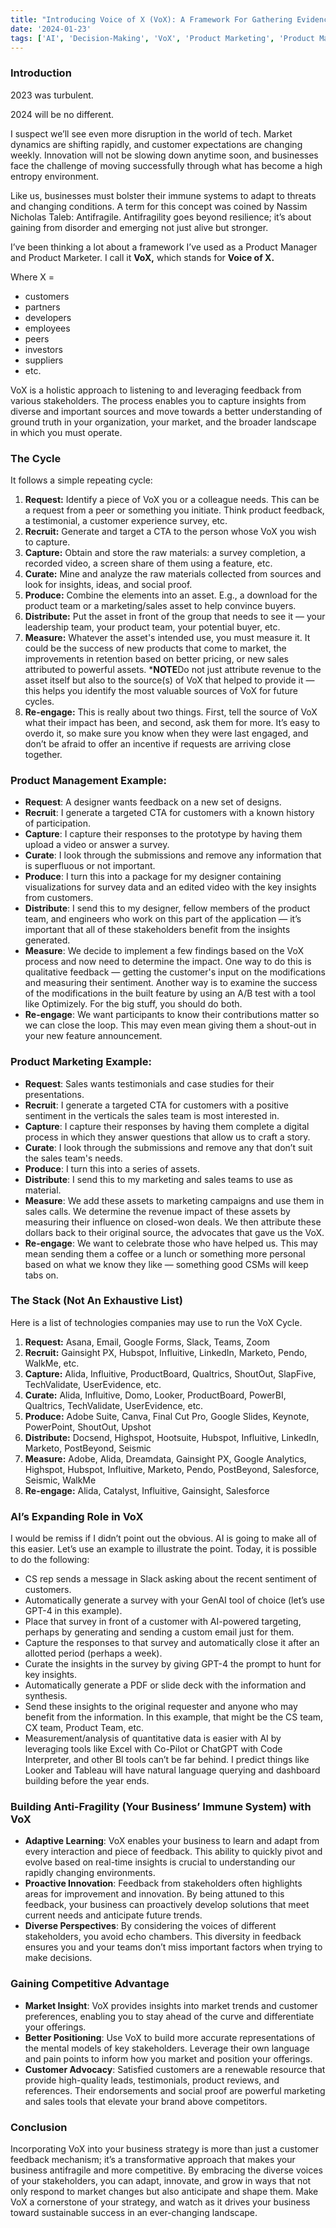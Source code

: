 ```yaml
---
title: "Introducing Voice of X (VoX): A Framework For Gathering Evidence And Making Decisions"
date: '2024-01-23'
tags: ['AI', 'Decision-Making', 'VoX', 'Product Marketing', 'Product Management']
---
```


### Introduction

2023 was turbulent.

2024 will be no different.

I suspect we’ll see even more disruption in the world of tech. Market dynamics are shifting rapidly, and customer expectations are changing weekly. Innovation will not be slowing down anytime soon, and businesses face the challenge of moving successfully through what has become a high entropy environment.

Like us, businesses must bolster their immune systems to adapt to threats and changing conditions. A term for this concept was coined by Nassim Nicholas Taleb: Antifragile. Antifragility goes beyond resilience; it’s about gaining from disorder and emerging not just alive but stronger.

I’ve been thinking a lot about a framework I’ve used as a Product Manager and Product Marketer. I call it **VoX,** which stands for **Voice of X.**

Where X =

- customers
- partners
- developers
- employees
- peers
- investors
- suppliers
- etc.

VoX is a holistic approach to listening to and leveraging feedback from various stakeholders. The process enables you to capture insights from diverse and important sources and move towards a better understanding of ground truth in your organization, your market, and the broader landscape in which you must operate.

### The Cycle

It follows a simple repeating cycle:

1. **Request:** Identify a piece of VoX you or a colleague needs. This can be a request from a peer or something you initiate. Think product feedback, a testimonial, a customer experience survey, etc.
2. **Recruit:** Generate and target a CTA to the person whose VoX you wish to capture.
3. **Capture:** Obtain and store the raw materials: a survey completion, a recorded video, a screen share of them using a feature, etc.
4. **Curate:** Mine and analyze the raw materials collected from sources and look for insights, ideas, and social proof.
5. **Produce:** Combine the elements into an asset. E.g., a download for the product team or a marketing/sales asset to help convince buyers.
6. **Distribute:** Put the asset in front of the group that needs to see it — your leadership team, your product team, your potential buyer, etc.
7. **Measure:** Whatever the asset's intended use, you must measure it. It could be the success of new products that come to market, the improvements in retention based on better pricing, or new sales attributed to powerful assets. ***NOTE**Do not just attribute revenue to the asset itself but also to the source(s) of VoX that helped to provide it — this helps you identify the most valuable sources of VoX for future cycles.
8. **Re-engage:** This is really about two things. First, tell the source of VoX what their impact has been, and second, ask them for more. It’s easy to overdo it, so make sure you know when they were last engaged, and don’t be afraid to offer an incentive if requests are arriving close together.

### Product Management Example:

- **Request**: A designer wants feedback on a new set of designs.
- **Recruit**: I generate a targeted CTA for customers with a known history of participation.
- **Capture**: I capture their responses to the prototype by having them upload a video or answer a survey.
- **Curate**: I look through the submissions and remove any information that is superfluous or not important.
- **Produce**: I turn this into a package for my designer containing visualizations for survey data and an edited video with the key insights from customers.
- **Distribute**: I send this to my designer, fellow members of the product team, and engineers who work on this part of the application — it’s important that all of these stakeholders benefit from the insights generated.
- **Measure**: We decide to implement a few findings based on the VoX process and now need to determine the impact. One way to do this is qualitative feedback — getting the customer's input on the modifications and measuring their sentiment. Another way is to examine the success of the modifications in the built feature by using an A/B test with a tool like Optimizely. For the big stuff, you should do both.
- **Re-engage**: We want participants to know their contributions matter so we can close the loop. This may even mean giving them a shout-out in your new feature announcement.

### Product Marketing Example:

- **Request**: Sales wants testimonials and case studies for their presentations.
- **Recruit**: I generate a targeted CTA for customers with a positive sentiment in the verticals the sales team is most interested in.
- **Capture**: I capture their responses by having them complete a digital process in which they answer questions that allow us to craft a story.
- **Curate**: I look through the submissions and remove any that don’t suit the sales team's needs.
- **Produce**: I turn this into a series of assets.
- **Distribute**: I send this to my marketing and sales teams to use as material.
- **Measure**: We add these assets to marketing campaigns and use them in sales calls. We determine the revenue impact of these assets by measuring their influence on closed-won deals. We then attribute these dollars back to their original source, the advocates that gave us the VoX.
- **Re-engage**: We want to celebrate those who have helped us. This may mean sending them a coffee or a lunch or something more personal based on what we know they like — something good CSMs will keep tabs on.

### The Stack (Not An Exhaustive List)

Here is a list of technologies companies may use to run the VoX Cycle.

1. **Request:** Asana, Email, Google Forms, Slack, Teams, Zoom
2. **Recruit:** Gainsight PX, Hubspot, Influitive, LinkedIn, Marketo, Pendo, WalkMe, etc.
3. **Capture:** Alida, Influitive, ProductBoard, Qualtrics, ShoutOut, SlapFive, TechValidate, UserEvidence, etc.
4. **Curate:** Alida, Influitive, Domo, Looker, ProductBoard, PowerBI, Qualtrics, TechValidate, UserEvidence, etc.
5. **Produce:** Adobe Suite, Canva, Final Cut Pro, Google Slides, Keynote, PowerPoint, ShoutOut, Upshot
6. **Distribute:** Docsend, Highspot, Hootsuite, Hubspot, Influitive, LinkedIn, Marketo, PostBeyond, Seismic
7. **Measure:** Adobe, Alida, Dreamdata, Gainsight PX, Google Analytics, Highspot, Hubspot, Influitive, Marketo, Pendo, PostBeyond, Salesforce, Seismic, WalkMe
8. **Re-engage:** Alida, Catalyst, Influitive, Gainsight, Salesforce

### AI’s Expanding Role in VoX

I would be remiss if I didn’t point out the obvious. AI is going to make all of this easier. Let’s use an example to illustrate the point. Today, it is possible to do the following:

- CS rep sends a message in Slack asking about the recent sentiment of customers.
- Automatically generate a survey with your GenAI tool of choice (let’s use GPT-4 in this example).
- Place that survey in front of a customer with AI-powered targeting, perhaps by generating and sending a custom email just for them.
- Capture the responses to that survey and automatically close it after an allotted period (perhaps a week).
- Curate the insights in the survey by giving GPT-4 the prompt to hunt for key insights.
- Automatically generate a PDF or slide deck with the information and synthesis.
- Send these insights to the original requester and anyone who may benefit from the information. In this example, that might be the CS team, CX team, Product Team, etc.
- Measurement/analysis of quantitative data is easier with AI by leveraging tools like Excel with Co-Pilot or ChatGPT with Code Interpreter, and other BI tools can’t be far behind. I predict things like Looker and Tableau will have natural language querying and dashboard building before the year ends.

### Building Anti-Fragility (Your Business’ Immune System) with VoX

- **Adaptive Learning**: VoX enables your business to learn and adapt from every interaction and piece of feedback. This ability to quickly pivot and evolve based on real-time insights is crucial to understanding our rapidly changing environments.
- **Proactive Innovation**: Feedback from stakeholders often highlights areas for improvement and innovation. By being attuned to this feedback, your business can proactively develop solutions that meet current needs and anticipate future trends.
- **Diverse Perspectives**: By considering the voices of different stakeholders, you avoid echo chambers. This diversity in feedback ensures you and your teams don’t miss important factors when trying to make decisions.

### Gaining Competitive Advantage

- **Market Insight**: VoX provides insights into market trends and customer preferences, enabling you to stay ahead of the curve and differentiate your offerings.
- **Better Positioning**: Use VoX to build more accurate representations of the mental models of key stakeholders. Leverage their own language and pain points to inform how you market and position your offerings.
- **Customer Advocacy**: Satisfied customers are a renewable resource that provide high-quality leads, testimonials, product reviews, and references. Their endorsements and social proof are powerful marketing and sales tools that elevate your brand above competitors.

### Conclusion

Incorporating VoX into your business strategy is more than just a customer feedback mechanism; it’s a transformative approach that makes your business antifragile and more competitive. By embracing the diverse voices of your stakeholders, you can adapt, innovate, and grow in ways that not only respond to market changes but also anticipate and shape them. Make VoX a cornerstone of your strategy, and watch as it drives your business toward sustainable success in an ever-changing landscape.